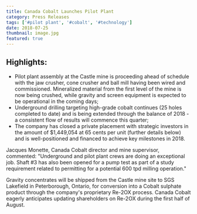 ```yaml
---
title: Canada Cobalt Launches Pilot Plant
category: Press Releases
tags: ['#pilot plant', '#cobalt', '#technology']
date: 2018-07-25
thumbnail: image.jpg
featured: true
---
```


## Highlights:

- Pilot plant assembly at the Castle mine is proceeding ahead of schedule with the jaw crusher, cone crusher and ball mill having been wired and commissioned. Mineralized material from the first level of the mine is now being crushed, while gravity and screen equipment is expected to be operational in the coming days;
- Underground drilling targeting high-grade cobalt continues (25 holes completed to date) and is being extended through the balance of 2018 - a consistent flow of results will commence this quarter;
- The company has closed a private placement with strategic investors in the amount of $1,449,054 at 65 cents per unit (further details below) and is well-positioned and financed to achieve key milestones in 2018.

Jacques Monette, Canada Cobalt director and mine supervisor, commented: "Underground and pilot plant crews are doing an exceptional job. Shaft #3 has also been opened for a pump test as part of a study requirement related to permitting for a potential 600 tpd milling operation."

Gravity concentrates will be shipped from the Castle mine site to SGS Lakefield in Peterborough, Ontario, for conversion into a Cobalt sulphate product through the company's proprietary Re-2OX process.  Canada Cobalt eagerly anticipates updating shareholders on Re-2OX during the first half of August.